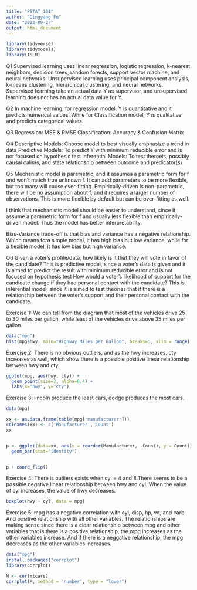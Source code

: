 ```yaml
---
title: "PSTAT 131"
author: "Qingyang Fu"
date: "2022-09-27"
output: html_document
---
```


```r
library(tidyverse)
library(tidymodels)
library(ISLR)
```


Q1
Supervised learning uses linear regression, logistic regression, k-nearest neighbors, decision trees, random forests, support vector machine, and neural networks.
Unsupervised learning uses principal component analysis, k-means clustering, hierarchical clustering, and neural networks.
Supervised learning take an actual data Y as supervisor, and unsupervised learning does not has an actual data value for Y. 


Q2
In machine learning, for regression model, Y is quantitative and it predicts numerical values. While for Classification model, Y is qualitative and predicts categorical values.


Q3
Regression: MSE & RMSE
Classification: Accuracy & Confusion Matrix


Q4
Descriptive Models: Choose model to best visually emphasize a trend in data
Predictive Models: To predict Y with minimum reducible error and is not focused on hypothesis test
Inferential Models: To test theroeis, possibly causal calims, and state relationship between outcome and predicator(s)


Q5
Mechanistic model is parametric, and it assumes a parametric form for f and won't match true unknown f. It can add parameters to be more flexible, but too many will cause over-fitting.
Empirically-driven is non-parametric, there will be no assumption about f, and it requires a larger number of observations. This is more flexible by default but can be over-fitting as well. 

I think that mechanistic model should be easier to understand, since it assume a parametric form for f and usually less flexible than empirically- driven model. Thus the model has better interpretability. 

Bias-Variance trade-off is that bias and variance has a negative relationship. Which means fora simple model, it has high bias but low variance, while for a flexible model, it has low bias but high variance.


Q6
Given a voter’s profile/data, how likely is it that they will vote in favor of the candidate?
  This is predictive model, since a voter's data is given and it is aimed to predict the result with minimum reducible error and is not focused on hypothesis test
How would a voter’s likelihood of support for the candidate change if they had personal contact with the candidate?
  This is inferential model, since it is aimed to test theories that if there is a relationship between the voter's support and their personal contact with the candidate.



Exercise 1:
We can tell from the diagram that most of the vehicles drive 25 to 30 miles per gallon, while least of the vehicles drive above 35 miles per gallon.
```r
data("mpg")
hist(mpg$hwy, main="Highway Miles per Gallon", breaks=5, xlim = range(10:45), xlab="hwy",ylab= "Frequency")
```

Exercise 2:
There is no obvious outliers, and as the hwy increases, cty increases as well, which show there is a possible positive linear relationship between hwy and cty.
```r
ggplot(mpg, aes(hwy, cty)) + 
  geom_point(size=2, alpha=0.4) +
  labs(x="hwy", y="cty")
```

Exercise 3:
lincoln produce the least cars, dodge produces the most cars.
```r
data(mpg)

xx <- as.data.frame(table(mpg['manufacturer']))
colnames(xx) <- c('Manufacturer','Count')
xx


p <- ggplot(data=xx, aes(x = reorder(Manufacturer, -Count), y = Count)) +
  geom_bar(stat="identity")


p + coord_flip()
```

Exercise 4:
There is outliers exists when cyl = 4 and 8.There seems to be a possible negative linear relationship between hwy and cyl. When the value of cyl increases, the value of hwy decreases.
```r
boxplot(hwy ~ cyl, data = mpg)
```

Exercise 5:
mpg has a negative correlation with cyl, disp, hp, wt, and carb. And positive relationship with all other variables. The relationships are making sense since there is a clear relationship between mpg and other variables that is there is a positive relationship, the mpg increases as the other variables increase. And if there is a neggative relationship, the mpg decreases as the other variables increases.
```r
data("mpg")
install.packages("corrplot")
library(corrplot)
```
```r
M <- cor(mtcars)
corrplot(M, method = 'number', type = "lower")
```

